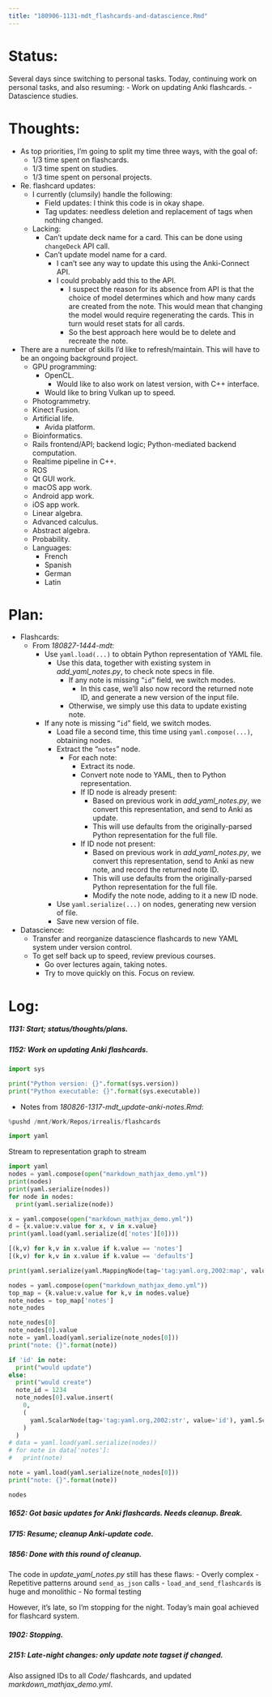 ```yaml
---
title: "180906-1131-mdt_flashcards-and-datascience.Rmd"
---
```


# Status:

Several days since switching to personal tasks. Today, continuing work on personal tasks, and also resuming:
- Work on updating Anki flashcards.
- Datascience studies.


# Thoughts:

- As top priorities, I'm going to split my time three ways, with the goal of:
  - 1/3 time spent on flashcards.
  - 1/3 time spent on studies.
  - 1/3 time spent on personal projects.

- Re. flashcard updates:
  - I currently (clumsily) handle the following:
    - Field updates: I think this code is in okay shape.
    - Tag updates: needless deletion and replacement of tags when nothing changed.
  - Lacking:
    - Can't update deck name for a card. This can be done using `changeDeck` API call.
    - Can't update model name for a card.
      - I can't see any way to update this using the Anki-Connect API.
      - I could probably add this to the API.
        - I suspect the reason for its absence from API is that the choice of model determines which and how many cards are created from the note. This would mean that changing the model would require regenerating the cards. This in turn would reset stats for all cards.
        - So the best approach here would be to delete and recreate the note.

- There are a number of skills I'd like to refresh/maintain. This will have to be an ongoing background project.
  - GPU programming:
    - OpenCL.
      - Would like to also work on latest version, with C++ interface.
    - Would like to bring Vulkan up to speed.
  - Photogrammetry.
  - Kinect Fusion.
  - Artificial life.
    - Avida platform.
  - Bioinformatics.
  - Rails frontend/API; backend logic; Python-mediated backend computation.
  - Realtime pipeline in C++.
  - ROS
  - Qt GUI work.
  - macOS app work.
  - Android app work.
  - iOS app work.
  - Linear algebra.
  - Advanced calculus.
  - Abstract algebra.
  - Probability.
  - Languages:
    - French
    - Spanish
    - German
    - Latin


# Plan:

- Flashcards:
  - From _180827-1444-mdt_:
    - Use `yaml.load(...)` to obtain Python representation of YAML file.
      - Use this data, together with existing system in _add_yaml_notes.py_, to check note specs in file.
        - If any note is missing "`id`" field, we switch modes.
          - In this case, we'll also now record the returned note ID, and generate a new version of the input file.
        - Otherwise, we simply use this data to update existing note.
    - If any note is missing "`id`" field, we switch modes.
      - Load file a second time, this time using `yaml.compose(...)`, obtaining nodes.
      - Extract the "`notes`" node.
        - For each note:
          - Extract its node.
          - Convert note node to YAML, then to Python representation.
          - If ID node is already present:
            - Based on previous work in _add_yaml_notes.py_, we convert this representation, and send to Anki as update.
            - This will use defaults from the originally-parsed Python representation for the full file.
          - If ID node not present:
            - Based on previous work in _add_yaml_notes.py_, we convert this representation, send to Anki as new note, and record the returned note ID.
            - This will use defaults from the originally-parsed Python representation for the full file.
            - Modify the note node, adding to it a new ID node.
      - Use `yaml.serialize(...)` on nodes, generating new version of file.
      - Save new version of file.

- Datascience:
  - Transfer and reorganize datascience flashcards to new YAML system under version control.
  - To get self back up to speed, review previous courses.
    - Go over lectures again, taking notes.
    - Try to move quickly on this. Focus on review.


# Log:

##### 1131: Start; status/thoughts/plans.

##### 1152: Work on updating Anki flashcards.


```python
import sys

print("Python version: {}".format(sys.version))
print("Python executable: {}".format(sys.executable))
```

- Notes from _180826-1317-mdt_update-anki-notes.Rmd_:

```python
%pushd /mnt/Work/Repos/irrealis/flashcards
```

```python
import yaml
```

Stream to representation graph to stream
```python
import yaml
nodes = yaml.compose(open("markdown_mathjax_demo.yml"))
print(nodes)
print(yaml.serialize(nodes))
for node in nodes:
  print(yaml.serialize(node))
```

```python
x = yaml.compose(open("markdown_mathjax_demo.yml"))
d = {x.value:v.value for x, v in x.value}
print(yaml.load(yaml.serialize(d['notes'][0])))

[(k,v) for k,v in x.value if k.value == 'notes']
[(k,v) for k,v in x.value if k.value == 'defaults']

print(yaml.serialize(yaml.MappingNode(tag='tag:yaml.org,2002:map', value = [(k,v) for k,v in x.value if k.value == 'notes'])))


```



```python
nodes = yaml.compose(open("markdown_mathjax_demo.yml"))
top_map = {k.value:v.value for k,v in nodes.value}
note_nodes = top_map['notes']
note_nodes

note_nodes[0]
note_nodes[0].value
note = yaml.load(yaml.serialize(note_nodes[0]))
print("note: {}".format(note))

if 'id' in note:
  print("would update")
else:
  print("would create")
  note_id = 1234
  note_nodes[0].value.insert(
    0,
    (
      yaml.ScalarNode(tag='tag:yaml.org,2002:str', value='id'), yaml.ScalarNode(tag='tag:yaml.org,2002:int', value=str(note_id))
    )
  )
# data = yaml.load(yaml.serialize(nodes))
# for note in data['notes']:
#   print(note)

note = yaml.load(yaml.serialize(note_nodes[0]))
print("note: {}".format(note))

nodes
```


##### 1652: Got basic updates for Anki flashcards. Needs cleanup. Break.

##### 1715: Resume; cleanup Anki-update code.

##### 1856: Done with this round of cleanup.

The code in _update_yaml_notes.py_ still has these flaws:
- Overly complex
- Repetitive patterns around `send_as_json` calls
- `load_and_send_flashcards` is huge and monolithic
- No formal testing

However, it's late, so I'm stopping for the night. Today's main goal achieved for flashcard system.

##### 1902: Stopping.

##### 2151: Late-night changes: only update note tagset if changed.

Also assigned IDs to all _Code/_ flashcards, and updated _markdown_mathjax_demo.yml_.
